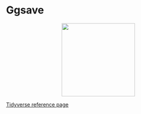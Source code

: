 # Ggsave

<center>
![](images/ggplot2_ggsave.png){style="width:200px"}
</center>


[Tidyverse reference page](https://ggplot2.tidyverse.org//reference/ggsave.html)